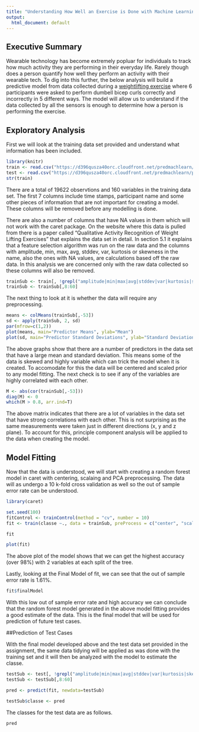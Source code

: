```yaml
---
title: "Understanding How Well an Exercise is Done with Machine Learning"
output:
  html_document: default
---
```

## Executive Summary

Wearable technology has become extremely popluar for individuals to track how much activity they are performing in their everyday life.  Rarely though does a person quantify how well they perform an activity with their wearable tech.  To dig into this further, the below analysis will build a predictive model from data collected during a [weightlifting exercise](http://groupware.les.inf.puc-rio.br/har) where 6 participants were asked to perform dumbell bicep curls correctly and incorrectly in 5 different ways.  The model will allow us to understand if the data collected by all the sensors is enough to determine how a person is performing the exercise.  

## Exploratory Analysis

First we will look at the training data set provided and understand what information has been included.  

```r
library(knitr)
train <- read.csv("https://d396qusza40orc.cloudfront.net/predmachlearn/pml-training.csv")
test <- read.csv("https://d396qusza40orc.cloudfront.net/predmachlearn/pml-testing.csv")
str(train)
```

There are a total of 19622 observtions and 160 variables in the training data set.  The first 7 columns include time stamps, participant name and some other pieces of information that are not important for creating a model.  These columns will be removed before any modelling is done.  

There are also a number of columns that have NA values in them which will not work with the caret package.  On the website where this data is pulled from there is a paper called "Qualitative Activity Recognition of Weight Lifting Exercises" that explains the data set in detail.  In section 5.1 it explains that a feature selection algorithm was run on the raw data and the columns with amplitude, min, max, avg, stddev, var, kurtosis or skewness in the name, also the ones with NA values, are calculations based off the raw data.  In this analysis we are concerned only with the raw data collected so these columns will also be removed.  

```r
trainSub <- train[, !grepl("amplitude|min|max|avg|stddev|var|kurtosis|skewness", names(train))]
trainSub <- trainSub[,8:60]
```

The next thing to look at it is whether the data will require any preprocessing.  

```r
means <- colMeans(trainSub[,-53])
sd <- apply(trainSub, 2, sd)
par(mfrow=c(1,2))
plot(means, main="Predictor Means", ylab="Mean")
plot(sd, main="Predictor Standard Deviations", ylab="Standard Deviation")
```

The above graphs show that there are a number of predictors in the data set that have a large mean and standard deviation.  This means some of the data is skewed and highly variable which can trick the model when it is created.  To accomodate for this the data will be centered and scaled prior to any model fitting.  The next check is to see if any of the variables are highly correlated with each other.

```r
M <- abs(cor(trainSub[,-53]))
diag(M) <- 0
which(M > 0.8, arr.ind=T)
```

The above matrix indicates that there are a lot of variables in the data set that have strong correlations with each other.  This is not surprising as the same measurements were taken just in different directions (x, y and z plane).  To account for this, principle component analysis will be applied to the data when creating the model.  

## Model Fitting

Now that the data is understood, we will start with creating a random forest model in caret with centering, scalaing and PCA preprocessing.  The data will as undergo a 10 k-fold cross validation as well so the out of sample error rate can be understood.

```r
library(caret)

set.seed(100)
fitControl <- trainControl(method = "cv", number = 10)
fit <- train(classe ~., data = trainSub, preProcess = c("center", "scale", "pca"), method="rf", trControl=fitControl)

fit
```

```r
plot(fit)
```

The above plot of the model shows that we can get the highest accuracy (over 98%) with 2 variables at each split of the tree.

Lastly, looking at the Final Model of fit, we can see that the out of sample error rate is 1.61%.

```r
fit$finalModel
```

With this low out of sample error rate and high accuracy we can conclude that the random forest model generated in the above model fitting provides a good estimate of the data.  This is the final model that will be used for prediction of future test cases.

##Prediction of Test Cases

With the final model developed above and the test data set provided in the assignment, the same data tidying will be applied as was done with the training set and it will then be analyzed with the model to estimate the classe.

```r
testSub <- test[, !grepl("amplitude|min|max|avg|stddev|var|kurtosis|skewness", names(test))]
testSub <- testSub[,8:60]

pred <- predict(fit, newdata=testSub)

testSub$classe <- pred
```

The classes for the test data are as follows.

```r
pred
```